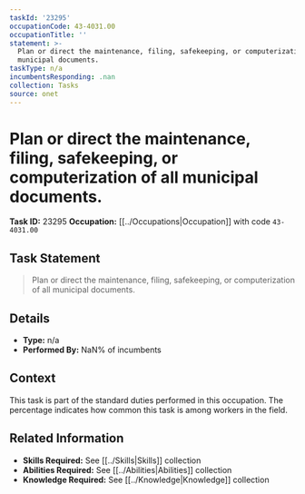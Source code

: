 ```yaml
---
taskId: '23295'
occupationCode: 43-4031.00
occupationTitle: ''
statement: >-
  Plan or direct the maintenance, filing, safekeeping, or computerization of all
  municipal documents.
taskType: n/a
incumbentsResponding: .nan
collection: Tasks
source: onet
---
```

# Plan or direct the maintenance, filing, safekeeping, or computerization of all municipal documents.

**Task ID:** 23295
**Occupation:** [[../Occupations|Occupation]] with code `43-4031.00`

## Task Statement

> Plan or direct the maintenance, filing, safekeeping, or computerization of all municipal documents.

## Details

- **Type:** n/a
- **Performed By:** NaN% of incumbents

## Context

This task is part of the standard duties performed in this occupation. The percentage indicates how common this task is among workers in the field.

## Related Information

- **Skills Required:** See [[../Skills|Skills]] collection
- **Abilities Required:** See [[../Abilities|Abilities]] collection
- **Knowledge Required:** See [[../Knowledge|Knowledge]] collection
